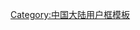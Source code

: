 {{Userbox
|border-c=#ffa500
|border-s=1
|id-c=#ffffff
|info-c=#ffd700
|info-s=10
|id=[[File:Confuciustempleapricotplatform.jpg|38px]]
|info=这个用户现在或曾经住在'''[[山东]]'''。
}}
{{Topicon
| image = Shandong Shadow.png
| size = 30px
| description = 這位用戶是山東維基人
| link = WP:山東維基人列表
}}
<includeonly>[[Category:山东维基人|{{PAGENAME}}]]</includeonly>
<noinclude>[[Category:中国大陆用户框模板]]</noinclude>
